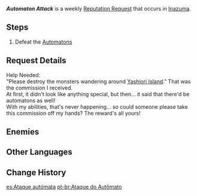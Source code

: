 {{Quest Infobox
|id            = 
|image         = Satou Icon.png
|type          = World
|group         = Request
|summary       = Defeat the automatons roaming on Yashiori Island.
|startLocation = [[Yashiori Island]], [[Inazuma]]
|region        = Inazuma
|area          = Yashiori Island
|characters    = Satou; Traveler
|rep           = Inazuma
|mora          = 20,000
}}
'''''Automaton Attack''''' is a weekly [[Reputation Request]] that occurs in [[Inazuma]].

==Steps==
{{Quest Description|[[Yashiori Island]] is experiencing a spot of automaton-related trouble. [[Satou]] hopes that someone can help quell the trouble.}}
#Defeat the [[Automatons]]

==Request Details==
Help Needed:<br />
"Please destroy the monsters wandering around [[Yashiori Island]]." That was the commission I received.<br />
At first, it didn't look like anything special, but then... it said that there'd be automatons as well!<br />
With my abilities, that's never happening... so could someone please take this commission off my hands? The reward's all yours!

==Enemies==
{{Enemies|Ruin Guard,Ruin Cruiser}}

==Other Languages==
{{Other Languages
|en      = Automaton Attack
|zhs     = 自律机关引起的混乱
|zhs_rm  = Zìlǜ Jīguān Yǐnqǐ De Hǔnluàn
|zht     = 自律機關引起的混亂
|zht_rm  = Zìlǜ Jīguān Yǐnqǐ De Hǔnluàn
|zh_tl   = Confusion by Automatons
|ja      = 自律装置が起こした混乱
|ja_rm   = Jiritsu Souchi ga Okoshita Konran
|ja_tl   = Chaos Caused by Autonomous Devices
|ko      = 자동 장치가 일으킨 혼란
|ko_rm   = Jadong Jangchiga Ireukin Hollan
|ko_tl   = Confusin Caused by Automatons
|es      = Ataque autómata
|es_tl   = Automaton Attack
|fr      = Automates en plein tohu-bohu
|fr_tl   = Automatons in the Midst of a Hustle and Bustle
|ru      = Атака автоматонов
|ru_tl   = Automaton Attack
|th      = ความโกลาหลที่เกิดจากจักรกลอัตโนมัติ
|th_rm   = 
|th_tl   = 
|vi      = Cơ Quan Tự Động Gây Rối
|vi_tl   = 
|de      = Automata-Angriff
|de_tl   = Automata-Attack
|id      = Serangan Automaton
|id_tl   = Automaton Attack
|pt      = Ataque do Autômato
|pt_tl   = Automaton Attack
|tr      = Canavar Makinaların Saldırısı
|tr_tl   = Attack of Monster Machines
|it      = L'attacco degli automi
|it_tl   = 
}}

==Change History==
{{Change History|2.0}}

[[es:Ataque autómata]]
[[pt-br:Ataque do Autômato]]